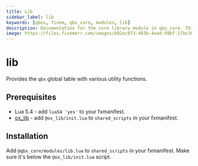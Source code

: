 ```yaml
---
title: Lib
sidebar_label: lib
keywords: [qbox, fivem, qbx_core, modules, lib]
description: Documentation for the core library module in qbx_core. This module provides the global qbx table with utility functions for string manipulation, math operations, table handling, and vehicle-related functionality used across resources.
image: https://files.fivemerr.com/images/b02ac973-403b-4ead-99bf-17bc307172d9.png
---
```


# lib

Provides the `qbx` global table with various utility functions.

## Prerequisites

- Lua 5.4 - add `lua54 'yes'` to your fxmanifest.
- [ox_lib](https://overextended.dev/ox_lib) - add `@ox_lib/init.lua` to `shared_scripts` in your fxmanifest.

## Installation

Add `@qbx_core/modules/lib.lua` to `shared_scripts` in your fxmanifest. Make sure it's below the `@ox_lib/init.lua` script.